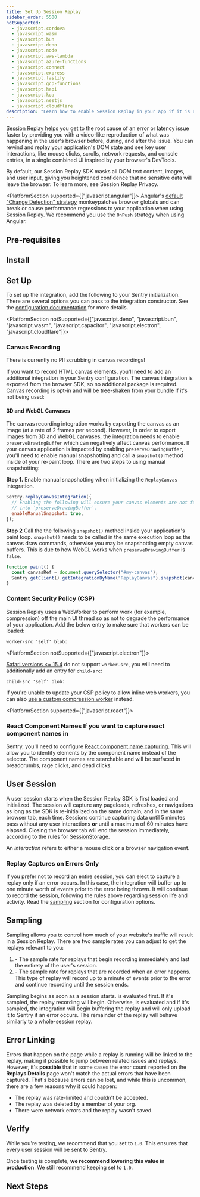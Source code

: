 ```yaml
---
title: Set Up Session Replay
sidebar_order: 5500
notSupported:
  - javascript.cordova
  - javascript.wasm
  - javascript.bun
  - javascript.deno
  - javascript.node
  - javascript.aws-lambda
  - javascript.azure-functions
  - javascript.connect
  - javascript.express
  - javascript.fastify
  - javascript.gcp-functions
  - javascript.hapi
  - javascript.koa
  - javascript.nestjs
  - javascript.cloudflare
description: "Learn how to enable Session Replay in your app if it is not already set up."
---
```


<Include name="session-replay-web-report-bug.mdx" />

[Session Replay](/product/explore/session-replay/) helps you get to the root cause of an error or latency issue faster by providing you with a video-like reproduction of what was happening in the user's browser before, during, and after the issue. You can rewind and replay your application's DOM state and see key user interactions, like mouse clicks, scrolls, network requests, and console entries, in a single combined UI inspired by your browser's DevTools.

By default, our Session Replay SDK masks all DOM text content, images, and user input, giving you heightened confidence that no sensitive data will leave the browser. To learn more, see <PlatformLink to="/session-replay/privacy">Session Replay Privacy</PlatformLink>.

<PlatformSection supported={["javascript.angular"]}>
  <Alert level="danger">
    Angular's [default "Change Detection" strategy](https://angular.dev/api/core/ChangeDetectionStrategy#Default) monkeypatches browser globals and can break or cause performance regressions to your application when using Session Replay. We recommend you use the `OnPush` strategy when using Angular.
  </Alert>
</PlatformSection>

## Pre-requisites

<PlatformContent includePath="session-replay/pre-requisites" />

## Install

<PlatformContent includePath="session-replay/install" />

## Set Up

To set up the integration, add the following to your Sentry initialization. There are several options you can pass to the integration constructor. See the [configuration documentation](/platforms/javascript/session-replay/configuration/) for more details.


<PlatformContent
  includePath="session-replay/setup"
  fallbackPlatform="javascript"
/>

<PlatformSection notSupported={["javascript.deno", "javascript.bun", "javascript.wasm", "javascript.capacitor", "javascript.electron", "javascript.cloudflare"]}>

### Canvas Recording

<Alert level="warning">

There is currently no PII scrubbing in canvas recordings!

</Alert>

If you want to record HTML canvas elements, you'll need to add an additional integration in your Sentry configuration. The canvas integration is exported from the browser SDK, so no additional package is required. Canvas recording is opt-in and will be tree-shaken from your bundle if it's not being used:

<PlatformContent includePath="session-replay/setup-canvas" />

#### 3D and WebGL Canvases

The canvas recording integration works by exporting the canvas as an image (at a rate of 2 frames per second). However, in order to export images from 3D and WebGL canvases, the integration needs to enable `preserveDrawingBuffer` which can negatively affect canvas performance. If your canvas application is impacted by enabling `preserveDrawingBuffer`, you'll need to enable manual snapshotting and call a `snapshot()` method inside of your re-paint loop. There are two steps to using manual snapshotting:

**Step 1.**
Enable manual snapshotting when initializing the `ReplayCanvas` integration.

```javascript
Sentry.replayCanvasIntegration({
  // Enabling the following will ensure your canvas elements are not forced
  // into `preserveDrawingBuffer`.
  enableManualSnapshot: true,
});
```

**Step 2**
Call the the following `snapshot()` method inside your application's paint loop. `snapshot()` needs to be called in the same execution loop as the canvas draw commands, otherwise you may be snapshotting empty canvas buffers. This is due to how WebGL works when `preserveDrawingBuffer` is `false`.

```javascript
function paint() {
  const canvasRef = document.querySelector("#my-canvas");
  Sentry.getClient().getIntegrationByName("ReplayCanvas").snapshot(canvasRef);
}
```

</PlatformSection>

### Content Security Policy (CSP)

Session Replay uses a WebWorker to perform work (for example, compression) off the main UI thread so as not to degrade the performance of your application. Add the below entry to make sure that workers can be loaded:

```
worker-src 'self' blob:
```

<PlatformSection notSupported={["javascript.electron"]}>

[Safari versions &lt;= 15.4](https://caniuse.com/?search=worker-src) do not support `worker-src`, you will need to additionally add an entry for `child-src`:

```
child-src 'self' blob:
```

</PlatformSection>

If you're unable to update your CSP policy to allow inline web workers, you can also [use a custom compression worker](./configuration#using-a-custom-compression-worker) instead.

<PlatformSection supported={["javascript.react"]}>
  ### React Component Names If you want to capture react component names in
  Sentry, you'll need to configure [React component name
  capturing](/platforms/javascript/guides/react/features/component-names). This
  will allow you to identify elements by the component name instead of the
  selector. The component names are searchable and will be surfaced in
  breadcrumbs, rage clicks, and dead clicks.
</PlatformSection>

## User Session

A user session starts when the Session Replay SDK is first loaded and initialized.
The session will capture any pageloads, refreshes, or navigations as long as the SDK is re-initialized on the same domain, and in the same browser tab, each time. Sessions continue capturing data until 5 minutes pass without any user interactions **or** until a maximum of 60 minutes have elapsed. Closing the browser tab will end the session immediately, according to the rules for [SessionStorage](https://developer.mozilla.org/en-US/docs/Web/API/Window/sessionStorage).

<Note>

An _interaction_ refers to either a mouse click or a browser navigation event.

</Note>

### Replay Captures on Errors Only

If you prefer not to record an entire session, you can elect to capture a replay only if an error occurs. In this case, the integration will buffer up to one minute worth of events prior to the error being thrown. It will continue to record the session, following the rules above regarding session life and activity. Read the [sampling](#sampling) section for configuration options.

## Sampling

Sampling allows you to control how much of your website's traffic will result in a Session Replay. There are two sample rates you can adjust to get the replays relevant to you:

1. <PlatformIdentifier name="replays-session-sample-rate" /> - The sample rate for
   replays that begin recording immediately and last the entirety of the user's session.
2. <PlatformIdentifier name="replays-on-error-sample-rate" /> - The sample rate for
   replays that are recorded when an error happens. This type of replay will record
   up to a minute of events prior to the error and continue recording until the session
   ends.

Sampling begins as soon as a session starts. <PlatformIdentifier name="replays-session-sample-rate" /> is evaluated first. If it's sampled, the replay recording will begin. Otherwise, <PlatformIdentifier name="replays-on-error-sample-rate" /> is evaluated and if it's sampled, the integration will begin buffering the replay and will only upload it to Sentry if an error occurs. The remainder of the replay will behave similarly to a whole-session replay.

## Error Linking

Errors that happen on the page while a replay is running will be linked to the replay, making it possible to jump between related issues and replays. However, it's **possible** that in some cases the error count reported on the **Replays Details** page won't match the actual errors that have been captured. That's because errors can be lost, and while this is uncommon, there are a few reasons why it could happen:

- The replay was rate-limited and couldn't be accepted.
- The replay was deleted by a member of your org.
- There were network errors and the replay wasn't saved.

## Verify

While you're testing, we recommend that you set <PlatformIdentifier name="replays-session-sample-rate" /> to `1.0`. This ensures that every user session will be sent to Sentry.

Once testing is complete, **we recommend lowering this value in production**. We still recommend keeping <PlatformIdentifier name="replays-on-error-sample-rate" /> set to `1.0`.

## Next Steps

<PageGrid />
